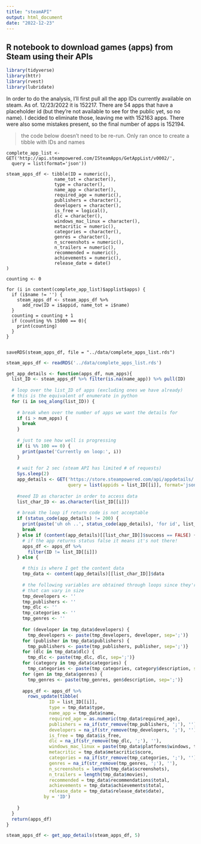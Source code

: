 ```yaml
---
title: "steamAPI"
output: html_document
date: "2022-12-23"
---
```


## R notebook to download games (apps) from Steam using their APIs

```r
library(tidyverse)
library(httr)
library(rvest)
library(lubridate)
```

In order to do the analysis, I'll first pull all the app IDs currently available on steam. As of. 12/23/2022 it is 152217. There are 54 apps that have a placeholder id (but they're not available to see for the public yet, so no name). I decided to eliminate those, leaving me with 152163 apps. There were also some mistakes present, so the final number of apps is 152194.

> the code below doesn't need to be re-run. Only ran once to create a tibble with IDs and names

    complete_app_list <- GET('http://api.steampowered.com/ISteamApps/GetAppList/v0002/',
      query = list(format='json'))

    steam_apps_df <- tibble(ID = numeric(),
                      name_tot = character(),
                      type = character(),
                      name_app = character(),
                      required_age = numeric(),
                      publishers = character(),
                      developers = character(),
                      is_free = logical(),
                      dlc = character(),
                      windows_mac_linux = character(),
                      metacritic = numeric(),
                      categories = character(),
                      genres = character(),
                      n_screenshots = numeric(),
                      n_trailers = numeric(),
                      recommended = numeric(),
                      achievements = numeric(),
                      release_date = date()
    )

    counting <- 0

    for (i in content(complete_app_list)$applist$apps) {
      if (i$name != '') {
        steam_apps_df <- steam_apps_df %>% 
          add_row(ID = i$appid, name_tot = i$name)
      }
      counting = counting + 1
      if (counting %% 15000 == 0){
        print(counting)
      }
    }


    saveRDS(steam_apps_df, file = "../data/complete_apps_list.rds")

```r
steam_apps_df <- readRDS('../data/complete_apps_list.rds')
```

```r
get_app_details <- function(apps_df, num_apps){
  list_ID <- steam_apps_df %>% filter(is.na(name_app)) %>% pull(ID)
  
  # loop over the list_ID of apps (excluding ones we have already)
  # this is the equivalent of enumerate in python
  for (i in seq_along(list_ID)) {
    
    # break when over the number of apps we want the details for
    if (i > num_apps) {
      break
    }
    
    # just to see how well is progressing
    if (i %% 100 == 0) {
      print(paste('Currently on loop:', i))
    }
    
    # wait for 2 sec (steam API has limited # of requests)
    Sys.sleep(2)
    app_details <- GET('https://store.steampowered.com/api/appdetails/',
                       query = list(appids = list_ID[[i]], format='json'))
    
    #need ID as character in order to access data
    list_char_ID <- as.character(list_ID[[i]])
  
    # break the loop if return code is not acceptable
    if (status_code(app_details) != 200) {
      print(paste('uh oh ..', status_code(app_details), 'for id', list_ID[[i]]))
      break
    } else if (content(app_details)[[list_char_ID]]$success == FALSE) {
      # if the app returns status false it means it's not there!
      apps_df <- apps_df %>%
        filter(ID != list_ID[[i]])
    } else {

      # this is where I get the content data
      tmp_data <- content(app_details)[[list_char_ID]]$data
      
      # the following variables are obtained through loops since they're in a list
      # that can vary in size
      tmp_developers <- ''
      tmp_publishers <- ''
      tmp_dlc <- ''
      tmp_categories <- ''
      tmp_genres <- ''
      
      for (developer in tmp_data$developers) {
        tmp_developers <- paste(tmp_developers, developer, sep=';')}
      for (publisher in tmp_data$publishers) {
        tmp_publishers <- paste(tmp_publishers, publisher, sep=';')}
      for (dlc in tmp_data$dlc) {
        tmp_dlc <- paste(tmp_dlc, dlc, sep=';')}
      for (category in tmp_data$categories) {
        tmp_categories <- paste(tmp_categories, category$description, sep=';')}
      for (gen in tmp_data$genres) {
        tmp_genres <- paste(tmp_genres, gen$description, sep=';')}
      
      apps_df <- apps_df %>% 
        rows_update(tibble(
                ID = list_ID[[i]],
                type = tmp_data$type,
                name_app = tmp_data$name,
                required_age = as.numeric(tmp_data$required_age),
                publishers = na_if(str_remove(tmp_publishers, ';'), ''),
                developers = na_if(str_remove(tmp_developers, ';'), ''),
                is_free = tmp_data$is_free,
                dlc = na_if(str_remove(tmp_dlc, ';'), ''),
                windows_mac_linux = paste(tmp_data$platforms$windows, tmp_data$platforms$mac, tmp_data$platforms$linux, sep=';'),
                metacritic = tmp_data$metacritic$score,
                categories = na_if(str_remove(tmp_categories, ';'), ''),
                genres = na_if(str_remove(tmp_genres, ';'), ''),
                n_screenshots = length(tmp_data$screenshots),
                n_trailers = length(tmp_data$movies),
                recommended = tmp_data$recommendations$total,
                achievements = tmp_data$achievements$total,
                release_date = tmp_data$release_date$date),
              by = 'ID')
      
    }  
  }
  return(apps_df)
}

```

```r
steam_apps_df <- get_app_details(steam_apps_df, 5)
```



